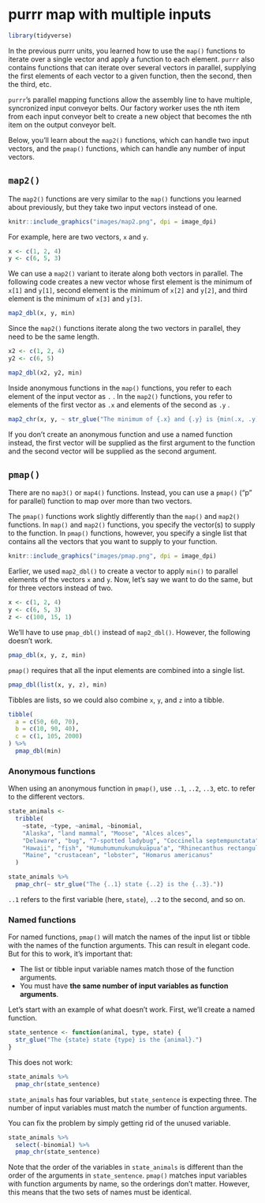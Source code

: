 
# purrr map with multiple inputs

```r
library(tidyverse)
```


In the previous purrr units, you learned how to use the `map()` functions to iterate over a single vector and apply a function to each element. `purrr` also contains functions that can iterate over several vectors in parallel, supplying the first elements of each vector to a given function, then the second, then the third, etc.

`purrr`'s parallel mapping functions allow the assembly line to have multiple, syncronized input conveyor belts. Our factory worker uses the nth item from each input conveyor belt to create a new object that becomes the nth item on the output conveyor belt.

Below, you'll learn about the `map2()` functions, which can handle two input vectors, and the `pmap()` functions, which can handle any number of input vectors. 

## `map2()`

The `map2()` functions are very similar to the `map()` functions you learned about previously, but they take two input vectors instead of one.

```r
knitr::include_graphics("images/map2.png", dpi = image_dpi)
```

For example, here are two vectors, `x` and `y`.

```r
x <- c(1, 2, 4)
y <- c(6, 5, 3)
```

We can use a `map2()` variant to iterate along both vectors in parallel. The following code creates a new vector whose first element is the minimum of `x[1]` and `y[1]`, second element is the minimum of `x[2]` and `y[2]`, and third element is the minimum of `x[3]` and `y[3]`.

```r
map2_dbl(x, y, min)
```

Since the `map2()` functions iterate along the two vectors in parallel, they need to be the same length.

```r
x2 <- c(1, 2, 4)
y2 <- c(6, 5)

map2_dbl(x2, y2, min)
```

Inside anonymous functions in the `map()` functions, you refer to each element of the input vector as `.` . In the `map2()` functions, you refer to elements of the first vector as `.x` and elements of the second as `.y` .

```r
map2_chr(x, y, ~ str_glue("The minimum of {.x} and {.y} is {min(.x, .y)}."))
```

If you don't create an anonymous function and use a named function instead, the first vector will be supplied as the first argument to the function and the second vector will be supplied as the second argument. 

## `pmap()`

There are no `map3()` or `map4()` functions. Instead, you can use a `pmap()` ("p" for parallel) function to map over more than two vectors.

The `pmap()` functions work slightly differently than the `map()` and `map2()` functions. In `map()` and `map2()` functions, you specify the vector(s) to supply to the function. In `pmap()` functions, however, you specify a single list that contains all the vectors that you want to supply to your function.

```r
knitr::include_graphics("images/pmap.png", dpi = image_dpi)
```

Earlier, we used `map2_dbl()` to create a vector to apply `min()` to parallel elements of the vectors `x` and `y`. Now, let's say we want to do the same, but for three vectors instead of two. 

```r
x <- c(1, 2, 4)
y <- c(6, 5, 3)
z <- c(100, 15, 1)
```

We'll have to use `pmap_dbl()` instead of `map2_dbl()`. However, the following doesn't work.

```r
pmap_dbl(x, y, z, min)
```

`pmap()` requires that all the input elements are combined into a single list.

```r
pmap_dbl(list(x, y, z), min)
```

Tibbles are lists, so we could also combine `x`, `y`, and `z` into a tibble.

```r
tibble(
  a = c(50, 60, 70),
  b = c(10, 90, 40),
  c = c(1, 105, 2000)
) %>% 
  pmap_dbl(min)
```

### Anonymous functions

When using an anonymous function in `pmap()`, use `..1`, `..2`, `..3`, etc. to refer to the different vectors.

```r
state_animals <- 
  tribble(
    ~state, ~type, ~animal, ~binomial,
    "Alaska", "land mammal", "Moose", "Alces alces",
    "Delaware", "bug", "7-spotted ladybug", "Coccinella septempunctata",
    "Hawaii", "fish", "Humuhumunukunukuāpuaʻa", "Rhinecanthus rectangulus",
    "Maine", "crustacean", "lobster", "Homarus americanus" 
  )

state_animals %>% 
  pmap_chr(~ str_glue("The {..1} state {..2} is the {..3}."))
```

`..1` refers to the first variable (here, `state`), `..2` to the second, and so on.

### Named functions

For named functions, `pmap()` will match the names of the input list or tibble with the names of the function arguments. This can result in elegant code. But for this to work, it's important that:

* The list or tibble input variable names match those of the function arguments.
* You must have __the same number of input variables as function arguments__.

Let's start with an example of what doesn't work. First, we'll create a named function.

```r
state_sentence <- function(animal, type, state) {
  str_glue("The {state} state {type} is the {animal}.")
}
```

This does not work:

```r
state_animals %>% 
  pmap_chr(state_sentence)
```

`state_animals` has four variables, but `state_sentence` is expecting three. The number of input variables must match the number of function arguments.

You can fix the problem by simply getting rid of the unused variable.

```r
state_animals %>% 
  select(-binomial) %>% 
  pmap_chr(state_sentence)
```

Note that the order of the variables in `state_animals` is different than the order of the arguments in `state_sentence`. `pmap()` matches input variables with function arguments by name, so the orderings don't matter. However, this means that the two sets of names must be identical.
